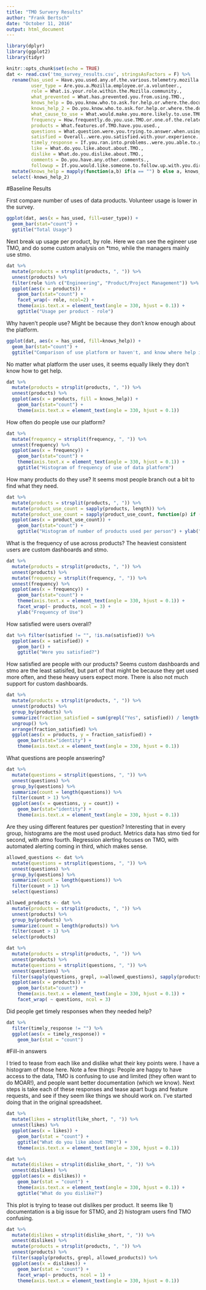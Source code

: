 ```yaml
---
title: "TMO Survery Results"
author: "Frank Bertsch"
date: "October 11, 2016"
output: html_document
---
```


```r
library(dplyr)
library(ggplot2)
library(tidyr)

knitr::opts_chunk$set(echo = TRUE)
dat <- read.csv('tmo_survey_results.csv', stringsAsFactors = F) %>%
  rename(has_used = Have.you.used.any.of.the.various.telemetry.mozilla.org.sites.at.some.point.during.the.last.6.months.,
         user_type = Are.you.a.Mozilla.employee.or.a.volunteer.,
         role = What.is.your.role.within.the.Mozilla.community.,
         what_prevented = What.has.prevented.you.from.using.TMO.,
         knows_help = Do.you.know.who.to.ask.for.help.or.where.the.documentation.for.TMO.lives.,
         knows_help_2 = Do.you.know.who.to.ask.for.help.or.where.the.documentation.for.TMO.lives..1,
         what_cause_to_use = What.would.make.you.more.likely.to.use.TMO.in.the.future.,
         frequency = How.frequently.do.you.use.TMO.or.one.of.the.related.sites.,
         products = What.features.of.TMO.have.you.used.,
         questions = What.question.were.you.trying.to.answer.when.using.TMO.,
         satisfied = Overall..were.you.satisfied.with.your.experience.,
         timely_response = If.you.ran.into.problems..were.you.able.to.get.help.in.a.satisfactory.amount.of.time.,
         like = What.do.you.like.about.about.TMO.,
         dislike = What.do.you.dislike.about.TMO.,
         comments = Do.you.have.any.other.comments.,
         followup = If.you.would.like.someone.to.follow.up.with.you.directly..please.provide.your.email.address.) %>%
  mutate(knows_help = mapply(function(a,b) if(a == "") b else a, knows_help, knows_help_2)) %>%
  select(-knows_help_2)

```

#Baseline Results

First compare number of uses of data products. Volunteer usage is lower in the survey.

```r
ggplot(dat, aes(x = has_used, fill=user_type)) + 
  geom_bar(stat="count") + 
  ggtitle("Total Usage")
```

Next break up usage per product, by role. Here we can see the egineer use TMO, and do some custom analysis on *tmo, while the managers mainly use stmo.

```r
dat %>%
  mutate(products = strsplit(products, ", ")) %>%
  unnest(products) %>%
  filter(role %in% c("Engineering", "Product/Project Management")) %>%
  ggplot(aes(x = products)) +
    geom_bar(stat="count") + 
    facet_wrap(~ role, ncol=2) +
    theme(axis.text.x = element_text(angle = 330, hjust = 0.1)) + 
    ggtitle("Usage per product - role")
```

Why haven't people use? Might be because they don't know enough about the platform.

```r

ggplot(dat, aes(x = has_used, fill=knows_help)) + 
  geom_bar(stat="count") + 
  ggtitle("Comparison of use platform or haven't, and know where help is or don't")
```


No matter what platform the user uses, it seems equally likely they don't know how to get help.

```r
dat %>%
  mutate(products = strsplit(products, ", ")) %>%
  unnest(products) %>%
  ggplot(aes(x = products, fill = knows_help)) +
    geom_bar(stat="count") +
    theme(axis.text.x = element_text(angle = 330, hjust = 0.1))
```

How often do people use our platform?

```r
dat %>%
  mutate(frequency = strsplit(frequency, ", ")) %>%
  unnest(frequency) %>%
  ggplot(aes(x = frequency)) +
    geom_bar(stat="count") +
    theme(axis.text.x = element_text(angle = 330, hjust = 0.1)) + 
    ggtitle("Histogram of frequency of use of data platform")
```
    
How many products do they use? It seems most people branch out a bit to find what they need.

```r
dat %>%
  mutate(products = strsplit(products, ", ")) %>%
  mutate(product_use_count = sapply(products, length)) %>%
  mutate(product_use_count = sapply(product_use_count, function(p) if (p == 0) {"0"} else if (p == 1) {"1"} else {"2+"})) %>%
  ggplot(aes(x = product_use_count)) +
    geom_bar(stat="count") +
    ggtitle("Histogram of number of products used per person") + ylab("Number of Products Used")
```

What is the frequency of use across products? The heaviest consistent users are custom dashboards and stmo.

```r
dat %>%
  mutate(products = strsplit(products, ", ")) %>%
  unnest(products) %>%
  mutate(frequency = strsplit(frequency, ", ")) %>%
  unnest(frequency) %>%
  ggplot(aes(x = frequency)) +
    geom_bar(stat="count") +
    theme(axis.text.x = element_text(angle = 330, hjust = 0.1)) +
    facet_wrap(~ products, ncol = 3) +
    ylab("Frequency of Use")
```

How satisfied were users overall?

```r
dat %>% filter(satisfied != "", !is.na(satisfied)) %>%
  ggplot(aes(x = satisfied)) +
    geom_bar() + 
    ggtitle("Were you satisfied?")
```

How satisfied are people with our products? Seems custom dashboards and stmo are the least satisifed, but part of that might be because they get used more often, and these heavy users expect more. There is also not much support for custom dashboards.

```r
dat %>%
  mutate(products = strsplit(products, ", ")) %>%
  unnest(products) %>%
  group_by(products) %>%
  summarize(fraction_satisfied = sum(grepl("Yes", satisfied)) / length(satisfied)) %>%
  ungroup() %>%
  arrange(fraction_satisfied) %>%
  ggplot(aes(x = products, y = fraction_satisfied)) +
    geom_bar(stat="identity") +
    theme(axis.text.x = element_text(angle = 330, hjust = 0.1))
```

What questions are people answering?

```r
dat %>%
  mutate(questions = strsplit(questions, ", ")) %>%
  unnest(questions) %>%
  group_by(questions) %>%
  summarize(count = length(questions)) %>%
  filter(count > 1) %>%
  ggplot(aes(x = questions, y = count)) +
    geom_bar(stat="identity") +
    theme(axis.text.x = element_text(angle = 330, hjust = 0.1))
```

Are they using different features per question?
Interesting that in every group, histograms are the most used product. Metrics data has stmo tied for second, with atmo fourth. Regression alerting focuses on TMO, with automated alerting coming in third, which makes sense.

```r

allowed_questions <- dat %>%
  mutate(questions = strsplit(questions, ", ")) %>%
  unnest(questions) %>%
  group_by(questions) %>%
  summarize(count = length(questions)) %>%
  filter(count > 1) %>%
  select(questions)

allowed_products <- dat %>%
  mutate(products = strsplit(products, ", ")) %>%
  unnest(products) %>%
  group_by(products) %>%
  summarize(count = length(products)) %>%
  filter(count > 1) %>%
  select(products)

dat %>%
  mutate(products = strsplit(products, ", ")) %>%
  unnest(products) %>%
  mutate(questions = strsplit(questions, ", ")) %>%
  unnest(questions) %>%
  filter(sapply(questions, grepl, x=allowed_questions), sapply(products, grepl, x=allowed_products)) %>%
  ggplot(aes(x = products)) +
    geom_bar(stat="count") +
    theme(axis.text.x = element_text(angle = 330, hjust = 0.1)) + 
    facet_wrap( ~ questions, ncol = 3)
```

Did people get timely responses when they needed help?

```r
dat %>%
  filter(timely_response != "") %>%
  ggplot(aes(x = timely_response)) +
    geom_bar(stat = "count")
```

#Fill-in answers

I tried to tease from each like and dislike what their key points were. I have a histogram of those here. Note a few things: People are happy to have access to the data, TMO is confusing to use and limited (they often want to do MOAR!), and people want better documentation (which we know). Next steps is take each of these responses and tease apart bugs and feature requests, and see if they seem like things we should work on. I've started doing that in the original spreadsheet.

```r
dat %>%
  mutate(likes = strsplit(like_short, ", ")) %>%
  unnest(likes) %>%
  ggplot(aes(x = likes)) +
    geom_bar(stat = "count") +
    ggtitle("What do you like about TMO?") + 
    theme(axis.text.x = element_text(angle = 330, hjust = 0.1))

```

```r

dat %>%
  mutate(dislikes = strsplit(dislike_short, ", ")) %>%
  unnest(dislikes) %>%
  ggplot(aes(x = dislikes)) +
    geom_bar(stat = "count") + 
    theme(axis.text.x = element_text(angle = 330, hjust = 0.1)) +
    ggtitle("What do you dislike?") 

```


This plot is trying to tease out dislikes per product. It seems like 1) documentation is a big issue for STMO, and 2) histogram users find TMO confusing.

```r

dat %>%
  mutate(dislikes = strsplit(dislike_short, ", ")) %>%
  unnest(dislikes) %>%
  mutate(products = strsplit(products, ", ")) %>%
  unnest(products) %>%
  filter(sapply(products, grepl, allowed_products)) %>%
  ggplot(aes(x = dislikes)) + 
    geom_bar(stat = "count") +
    facet_wrap(~ products, ncol = 1) +
    theme(axis.text.x = element_text(angle = 330, hjust = 0.1))
    
```

